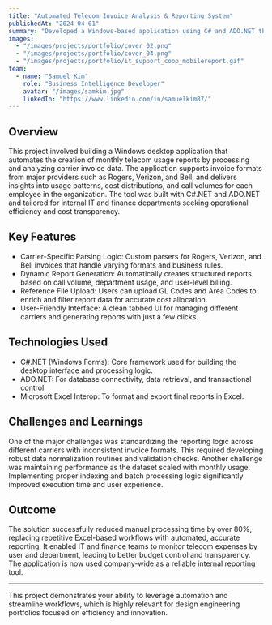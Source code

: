 ```yaml
---
title: "Automated Telecom Invoice Analysis & Reporting System"
publishedAt: "2024-04-01"
summary: "Developed a Windows-based application using C# and ADO.NET that automates the generation of monthly telecom usage reports by analyzing invoice data from carriers like Rogers, Verizon, and Bell."
images:
  - "/images/projects/portfolio/cover_02.png"
  - "/images/projects/portfolio/cover_04.png"
  - "/images/projects/portfolio/it_support_coop_mobilereport.gif"
team:
  - name: "Samuel Kim"
    role: "Business Intelligence Developer"
    avatar: "/images/samkim.jpg"
    linkedIn: "https://www.linkedin.com/in/samuelkim87/"
---
```


## Overview

This project involved building a Windows desktop application that automates the creation of monthly telecom usage reports by processing and analyzing carrier invoice data. The application supports invoice formats from major providers such as Rogers, Verizon, and Bell, and delivers insights into usage patterns, cost distributions, and call volumes for each employee in the organization. The tool was built with C#.NET and ADO.NET and tailored for internal IT and finance departments seeking operational efficiency and cost transparency.

## Key Features

- Carrier-Specific Parsing Logic: Custom parsers for Rogers, Verizon, and Bell invoices that handle varying formats and business rules.
- Dynamic Report Generation: Automatically creates structured reports based on call volume, department usage, and user-level billing.
- Reference File Upload: Users can upload GL Codes and Area Codes to enrich and filter report data for accurate cost allocation.
- User-Friendly Interface: A clean tabbed UI for managing different carriers and generating reports with just a few clicks.

## Technologies Used

- C#.NET (Windows Forms): Core framework used for building the desktop interface and processing logic.
- ADO.NET: For database connectivity, data retrieval, and transactional control.
- Microsoft Excel Interop: To format and export final reports in Excel.

## Challenges and Learnings

One of the major challenges was standardizing the reporting logic across different carriers with inconsistent invoice formats. This required developing robust data normalization routines and validation checks. Another challenge was maintaining performance as the dataset scaled with monthly usage. Implementing proper indexing and batch processing logic significantly improved execution time and user experience.

## Outcome

The solution successfully reduced manual processing time by over 80%, replacing repetitive Excel-based workflows with automated, accurate reporting. It enabled IT and finance teams to monitor telecom expenses by user and department, leading to better budget control and transparency. The application is now used company-wide as a reliable internal reporting tool.

---

This project demonstrates your ability to leverage automation and streamline workflows, which is highly relevant for design engineering portfolios focused on efficiency and innovation.
